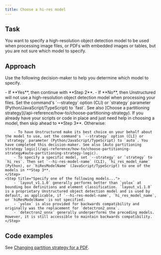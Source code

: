 ```yaml
---
title: Choose a hi-res model
---
```


## Task

You want to specify a high-resolution object detection model to be used when processing image files, or PDFs with embedded images or tables, but you are not sure which model to specify.

## Approach

Use the following decision-maker to help you determine which model to specify.

<Steps>
    <Step title="Are you processing image files, or PDFs with embedded images or tables?">
        - If **Yes**, then continue with **Step 2**. 
        - If **No**, then Unstructured will not use a high-resolution object detection model when processing your files. Set the command's `--strategy` option (CLI) or `strategy` parameter (Python/JavaScript/TypeScript) to `fast`. See also [Choose a partitioning strategy](/api-reference/how-to/choose-partitioning-strategy).
    </Step>
    <Step title="To process image files, or PDFs with embedded images or tables...">
        If you already have your scripts or code in place and just need help in choosing a model, then skip ahead to **Step 3**. Otherwise:

        - To have Unstructured make its best choice on your behalf about the model to use, set the command's `--strategy` option (CLI) or `strategy` parameter (Python/JavaScript/TypeScript) to `auto`. You have completed this decision-maker. See also [Auto partitioning strategy logic](/api-reference/how-to/choose-partitioning-strategy#auto-partitioning-strategy-logic).
        - To specify a specific model, set `--strategy` or `strategy` to `hi_res`. Then set `--hi-res-model-name` (CLI), `hi_res_model_name` (Python), or `hiResModelName` (JavaScript/TypeScript) to one of the models in **Step 3**.
    </Step>
    <Step title="Specify one of the following models...">
        - `layout_v1.1.0` generally performs better than `yolox` at bounding box definitions and element classification. `layout_v1.1.0` is a proprietary Unstructured object detection model and is used by default, as applicable, if `--hi-res-model-name`, `hi_res_model_name`, or `hiResModelName` is not specified.
        - `yolox` is also provided for backwards compatibility and originally was the replacement for `detectron2_onnx`.
        - `detectron2_onnx` generally underperforms the preceding models. However, it is still accessible to maintain backwards compatibility.
    </Step>
</Steps>

## Code examples

See [Changing partition strategy for a PDF](/api-reference/api-services/examples#changing-partition-strategy-for-a-pdf).